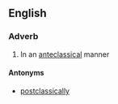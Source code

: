 ==English==

===Adverb===
{{en-adv}}

# In an [[anteclassical]] manner

====Antonyms====
*[[postclassically]]